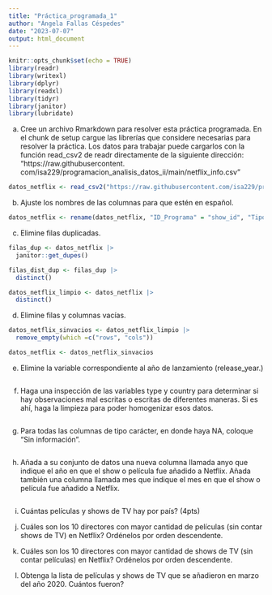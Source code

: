 ```yaml
---
title: "Práctica_programada_1"
author: "Ángela Fallas Céspedes"
date: "2023-07-07"
output: html_document
---
```


```r
knitr::opts_chunk$set(echo = TRUE)
library(readr)
library(writexl)
library(dplyr)
library(readxl)
library(tidyr)
library(janitor)
library(lubridate)
```

a. Cree un archivo Rmarkdown para resolver esta práctica programada. En el chunk de setup cargue las
librerías que considere necesarias para resolver la práctica. Los datos para trabajar puede cargarlos con
la función read_csv2 de readr directamente de la siguiente dirección: “https://raw.githubusercontent.
com/isa229/programacion_analisis_datos_ii/main/netflix_info.csv”

```r
datos_netflix <- read_csv2("https://raw.githubusercontent.com/isa229/programacion_analisis_datos_ii/main/netflix_info.csv")

```

b. Ajuste los nombres de las columnas para que estén en español.

```r
datos_netflix <- rename(datos_netflix, "ID_Programa" = "show_id", "Tipo" = "type", "Titulo" = "title", "Director" = "director", "Pais" =  "country", "Fecha_agregado" = "date_added", "Anyo_lanzamiento" = "release_year", "Clasificacio" = "rating", "Duracion" = "duration", "Directorio" = "listed_in")
```

c. Elimine filas duplicadas.

```r
filas_dup <- datos_netflix |> 
  janitor::get_dupes()

filas_dist_dup <- filas_dup |> 
  distinct()

datos_netflix_limpio <- datos_netflix |> 
  distinct()

```

d. Elimine filas y columnas vacías.

```r
datos_netflix_sinvacios <- datos_netflix_limpio |> 
  remove_empty(which =c("rows", "cols"))

datos_netflix <- datos_netflix_sinvacios
```

e. Elimine la variable correspondiente al año de lanzamiento (release_year.)

```r

```

f. Haga una inspección de las variables type y country para determinar si hay observaciones mal escritas o
escritas de diferentes maneras. Si es ahí, haga la limpieza para poder homogenizar esos datos.

```r

```

g. Para todas las columnas de tipo carácter, en donde haya NA, coloque “Sin información”.

```r

```

h. Añada a su conjunto de datos una nueva columna llamada anyo que indique el año en que el show o
película fue añadido a Netflix. Añada también una columna llamada mes que indique el mes en que el
show o película fue añadido a Netflix.

```r

```


i. Cuántas películas y shows de TV hay por país? (4pts)

j. Cuáles son los 10 directores con mayor cantidad de películas (sin contar shows de TV) en Netflix?
Ordénelos por orden descendente.

k. Cuáles son los 10 directores con mayor cantidad de shows de TV (sin contar películas) en Netflix?
Ordénelos por orden descendente.

l. Obtenga la lista de películas y shows de TV que se añadieron en marzo del año 2020. Cuántos fueron?
